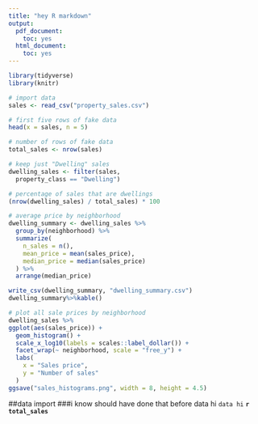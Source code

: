 ---
title: "hey R markdown"
output:
  pdf_document:
    toc: yes
  html_document:
    toc: yes
---




```{r setup, include=FALSE}
library(tidyverse)
library(knitr)
```
```{r}
# import data
sales <- read_csv("property_sales.csv")

# first five rows of fake data
head(x = sales, n = 5)

# number of rows of fake data
total_sales <- nrow(sales)
```
```{r echo=FALSE}
# keep just "Dwelling" sales
dwelling_sales <- filter(sales, 
  property_class == "Dwelling")

# percentage of sales that are dwellings
(nrow(dwelling_sales) / total_sales) * 100
```
```{r echo=FALSE}
# average price by neighborhood
dwelling_summary <- dwelling_sales %>% 
  group_by(neighborhood) %>% 
  summarize(
    n_sales = n(),
    mean_price = mean(sales_price),
    median_price = median(sales_price)
  ) %>% 
  arrange(median_price)

write_csv(dwelling_summary, "dwelling_summary.csv")
dwelling_summary%>%kable()
```

```{r echo=FALSE}
# plot all sale prices by neighborhood
dwelling_sales %>% 
ggplot(aes(sales_price)) +
  geom_histogram() + 
  scale_x_log10(labels = scales::label_dollar()) +
  facet_wrap(~ neighborhood, scale = "free_y") +
  labs(
    x = "Sales price",
    y = "Number of sales"
  )
ggsave("sales_histograms.png", width = 8, height = 4.5)
```
##data import 
###i know should have done that before
data hi
`data hi`
**`r total_sales`**
